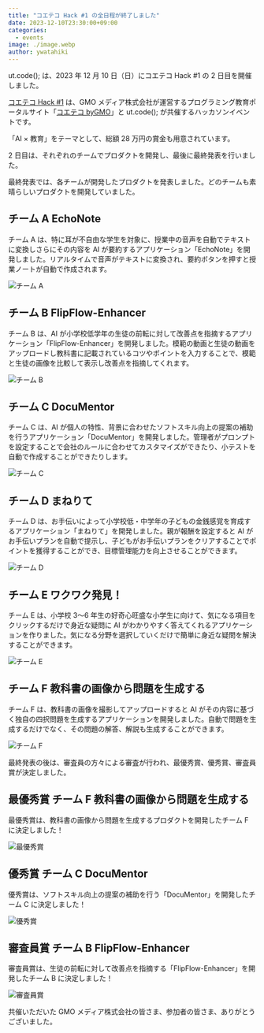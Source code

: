 ```yaml
---
title: "コエテコ Hack #1 の全日程が終了しました"
date: 2023-12-10T23:30:00+09:00
categories:
  - events
image: ./image.webp
author: ywatahiki
---
```


ut.code(); は、2023 年 12 月 10 日（日）にコエテコ Hack #1 の 2 日目を開催しました。

[コエテコ Hack #1](https://utcode.net/events/coeteco-hack-1/) は、GMO メディア株式会社が運営するプログラミング教育ポータルサイト「[コエテコ byGMO](https://coeteco.jp/)」と ut.code(); が共催するハッカソンイベントです。

「AI × 教育」をテーマとして、総額 28 万円の賞金も用意されています。

2 日目は、それぞれのチームでプロダクトを開発し、最後に最終発表を行いました。

最終発表では、各チームが開発したプロダクトを発表しました。どのチームも素晴らしいプロダクトを開発していました。

## チーム A EchoNote

チーム A は、特に耳が不自由な学生を対象に、授業中の音声を自動でテキストに変換しさらにその内容を AI が要約するアプリケーション「EchoNote」を開発しました。リアルタイムで音声がテキストに変換され、要約ボタンを押すと授業ノートが自動で作成されます。

![チーム A](./team-a.webp)

## チーム B FlipFlow-Enhancer

チーム B は、AI が小学校低学年の生徒の前転に対して改善点を指摘するアプリケーション「FlipFlow-Enhancer」を開発しました。模範の動画と生徒の動画をアップロードし教科書に記載されているコツやポイントを入力することで、模範と生徒の画像を比較して表示し改善点を指摘してくれます。

![チーム B](./team-b.webp)

## チーム C DocuMentor

チーム C は、AI が個人の特性、背景に合わせたソフトスキル向上の提案の補助を行うアプリケーション「DocuMentor」を開発しました。管理者がプロンプトを設定することで会社のルールに合わせてカスタマイズができたり、小テストを自動で作成することができたりします。

![チーム C](./team-c.webp)

## チーム D まねりて

チーム D は、お手伝いによって小学校低・中学年の子どもの金銭感覚を育成するアプリケーション「まねりて」を開発しました。親が報酬を設定すると AI がお手伝いプランを自動で提示し、子どもがお手伝いプランをクリアすることでポイントを獲得することができ、目標管理能力を向上させることができます。

![チーム D](./team-d.webp)

## チーム E ワクワク発見！

チーム E は、小学校 3〜6 年生の好奇心旺盛な小学生に向けて、気になる項目をクリックするだけで身近な疑問に AI がわかりやすく答えてくれるアプリケーションを作りました。気になる分野を選択していくだけで簡単に身近な疑問を解決することができます。

![チーム E](./team-e.webp)

## チーム F 教科書の画像から問題を生成する

チーム F は、教科書の画像を撮影してアップロードすると AI がその内容に基づく独自の四択問題を生成するアプリケーションを開発しました。自動で問題を生成するだけでなく、その問題の解答、解説も生成することができます。

![チーム F](./team-f.webp)

最終発表の後は、審査員の方々による審査が行われ、最優秀賞、優秀賞、審査員賞が決定しました。

## 最優秀賞 チーム F 教科書の画像から問題を生成する

最優秀賞は、教科書の画像から問題を生成するプロダクトを開発したチーム F に決定しました！

![最優秀賞](./grand-prize.webp)

## 優秀賞 チーム C DocuMentor

優秀賞は、ソフトスキル向上の提案の補助を行う「DocuMentor」を開発したチーム C に決定しました！

![優秀賞](./excellence-award.webp)

## 審査員賞 チーム B FlipFlow-Enhancer

審査員賞は、生徒の前転に対して改善点を指摘する「FlipFlow-Enhancer」を開発したチーム B に決定しました！

![審査員賞](./special-award.webp)

共催いただいた GMO メディア株式会社の皆さま、参加者の皆さま、ありがとうございました。
